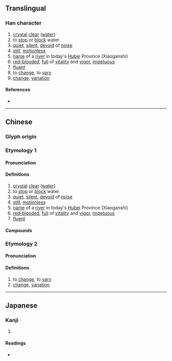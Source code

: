 {{also|㵳}}
{{character info/new}}
==Translingual==

===Han character===
{{Han char|rn=85|rad=水|as=11|sn=14|four=37122|canj=ESMH|ids=⿰氵翏}}

# [[crystal]] [[clear]] ([[water]])
# to [[stop]] or [[block]] water
# [[quiet]], [[silent]], [[devoid]] of [[noise]]
# [[still]], [[motionless]]
# [[name]] of a [[river]] in today's [[Hubei]] Province (Xiaoganshi)
# [[red-blooded]], [[full]] of [[vitality]] and [[vigor]], [[impetuous]]
# [[fluent]]
# to [[change]], to [[vary]]
# [[change]], [[variation]]

====References====
* {{Han ref|kx=0648.020|dkj=18182|dj=1057.160|hdz=31733.080|uh=6F3B|ud=28475|bh=E27B|bd=57979}}

----

==Chinese==
{{zh-forms}}

===Glyph origin===
{{Han etym}}

===Etymology 1===
====Pronunciation====
{{zh-pron
|m=liáo
|c=lau4
|mc=y
|oc=y
|ma=
|cat=a,v,pn
}}

====Definitions====
{{zh-hanzi}}

# [[crystal]] [[clear]] ([[water]])
# to [[stop]] or [[block]] water
# [[quiet]], [[silent]], [[devoid]] of [[noise]]
# [[still]], [[motionless]]
# [[name]] of a [[river]] in today's [[Hubei]] Province (Xiaoganshi)
# [[red-blooded]], [[full]] of [[vitality]] and [[vigor]], [[impetuous]]
# [[fluent]]

=====Compounds=====
{{zh-der|漻淚}}

===Etymology 2===
====Pronunciation====
{{zh-pron
|m=liú
|c=liu4
|ma=
|cat=v,n
}}

====Definitions====
{{zh-hanzi}}

# to [[change]], to [[vary]]
# [[change]], [[variation]]

----

==Japanese==

===Kanji===
{{ja-kanji|grade=|rs=水11}}

# {{defn|lang=ja|sort=水11}}

====Readings====
* {{ja-readings|on=[[りょう]] (ryō), [[りゅう]] (ryū), [[る]] (ru)|kun=}}
